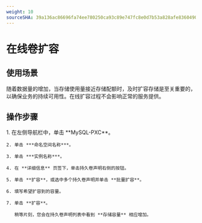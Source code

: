 ```yaml
---
weight: 10
sourceSHA: 39a136ac86696fa74ee780250ca93c89e747fc8e0d7b53a828afe83604900db2
---
```


# 在线卷扩容

## 使用场景
随着数据量的增加，当存储使用量接近存储配额时，及时扩容存储是至关重要的，以确保业务的持续可用性。在线扩容过程不会影响正常的服务提供。

## 操作步骤
<Tabs>
  <Tab label="Web 控制台">
    1. 在左侧导航栏中，单击 **MySQL-PXC**。

    2. 单击 ***命名空间名称***。

    3. 单击 ***实例名称***。

    4. 在 **详细信息** 页签下，单击持久卷声明右侧的按钮。

    5. 单击 **扩容**，或选中多个持久卷声明并单击 **批量扩容**。

    6. 填写希望扩容到的容量。

    7. 单击 **扩容**。

       稍等片刻，您会在持久卷声明列表中看到 **存储容量** 相应增加。
  </Tab>
</Tabs>
